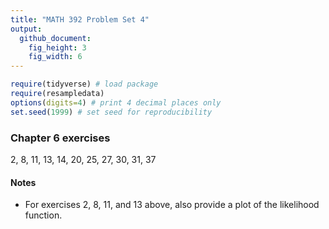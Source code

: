 ```yaml
---
title: "MATH 392 Problem Set 4"
output: 
  github_document:
    fig_height: 3
    fig_width: 6
---
```



```r
require(tidyverse) # load package
require(resampledata)
options(digits=4) # print 4 decimal places only
set.seed(1999) # set seed for reproducibility
```

### Chapter 6 exercises

2, 8, 11, 13, 14, 20, 25, 27, 30, 31, 37

#### Notes
- For exercises 2, 8, 11, and 13 above, also provide a plot of the likelihood function.




